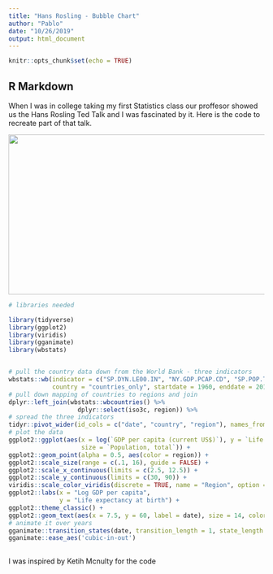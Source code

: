 ---
title: "Hans Rosling - Bubble Chart"
author: "Pablo"
date: "10/26/2019"
output: html_document
---

```{r setup, include=FALSE}
knitr::opts_chunk$set(echo = TRUE)
```

## R Markdown

When I was in college taking my first Statistics class our proffesor showed us the Hans Rosling Ted Talk and I was fascinated by it. Here is the code to recreate part of that talk.

![](https://youtu.be/hVimVzgtD6w){width="560" height="315"}




```{r warning = FALSE, error = FALSE, message = FALSE}
# libraries needed

library(tidyverse)
library(ggplot2)
library(viridis)
library(gganimate)
library(wbstats)


# pull the country data down from the World Bank - three indicators
wbstats::wb(indicator = c("SP.DYN.LE00.IN", "NY.GDP.PCAP.CD", "SP.POP.TOTL"), 
            country = "countries_only", startdate = 1960, enddate = 2018)  %>% 
# pull down mapping of countries to regions and join
dplyr::left_join(wbstats::wbcountries() %>% 
                   dplyr::select(iso3c, region)) %>% 
# spread the three indicators
tidyr::pivot_wider(id_cols = c("date", "country", "region"), names_from = indicator, values_from = value) %>% 
# plot the data
ggplot2::ggplot(aes(x = log(`GDP per capita (current US$)`), y = `Life expectancy at birth, total (years)`,
                    size = `Population, total`)) +
ggplot2::geom_point(alpha = 0.5, aes(color = region)) +
ggplot2::scale_size(range = c(.1, 16), guide = FALSE) +
ggplot2::scale_x_continuous(limits = c(2.5, 12.5)) +
ggplot2::scale_y_continuous(limits = c(30, 90)) +
viridis::scale_color_viridis(discrete = TRUE, name = "Region", option = "viridis") +
ggplot2::labs(x = "Log GDP per capita",
              y = "Life expectancy at birth") +
ggplot2::theme_classic() +
ggplot2::geom_text(aes(x = 7.5, y = 60, label = date), size = 14, color = 'lightgrey', family = 'Oswald') +
# animate it over years
gganimate::transition_states(date, transition_length = 1, state_length = 1) +
gganimate::ease_aes('cubic-in-out')
  
```

I was inspired by Ketih Mcnulty for the code
